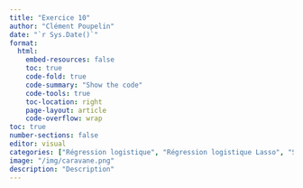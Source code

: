 ```yaml
---
title: "Exercice 10"
author: "Clément Poupelin"
date: "`r Sys.Date()`"
format: 
  html:
    embed-resources: false
    toc: true
    code-fold: true
    code-summary: "Show the code"
    code-tools: true
    toc-location: right
    page-layout: article
    code-overflow: wrap
toc: true
number-sections: false
editor: visual
categories: ["Régression logistique", "Régression logistique Lasso", "Sélection automatique", "Validation croisée"]
image: "/img/caravane.png"
description: "Description"
---
```

